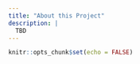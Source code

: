 ```yaml
---
title: "About this Project"
description: |
  TBD
---
```


```r
knitr::opts_chunk$set(echo = FALSE)
```
